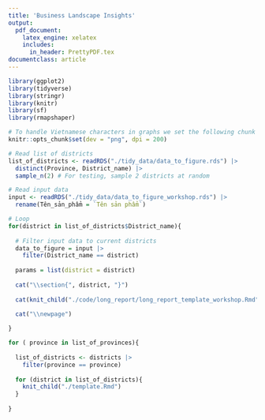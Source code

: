 ```yaml
---
title: 'Business Landscape Insights'
output:
  pdf_document:
    latex_engine: xelatex
    includes:
      in_header: PrettyPDF.tex
documentclass: article
---
```

<!-- sets fontsize -->
\fontsize{12pt}{14pt}\selectfont

```r
library(ggplot2)
library(tidyverse)
library(stringr)
library(knitr)
library(sf)
library(rmapshaper)

# To handle Vietnamese characters in graphs we set the following chunk options.
knitr::opts_chunk$set(dev = "png", dpi = 200)

# Read list of districts
list_of_districts <- readRDS("./tidy_data/data_to_figure.rds") |> 
  distinct(Province, District_name) |> 
  sample_n(2) # For testing, sample 2 districts at random
```


```r

# Read input data
input <- readRDS("./tidy_data/data_to_figure_workshop.rds") |> 
  rename(Tên_sản_phẩm = `Tên sản phẩm`)

# Loop
for(district in list_of_districts$District_name){
  
  # Filter input data to current districts 
  data_to_figure = input |> 
    filter(District_name == district)
  
  params = list(district = district)
  
  cat("\\section{", district, "}")
  
  cat(knit_child("./code/long_report/long_report_template_workshop.Rmd", quiet = TRUE))
  
  cat("\\newpage")

}
```
```r
for ( province in list_of_provinces){
  
  list_of_districts <- districts |> 
    filter(province == province)
  
  for (district in list_of_districts){
    knit_child("./template.Rmd")
  }
  
}
```



